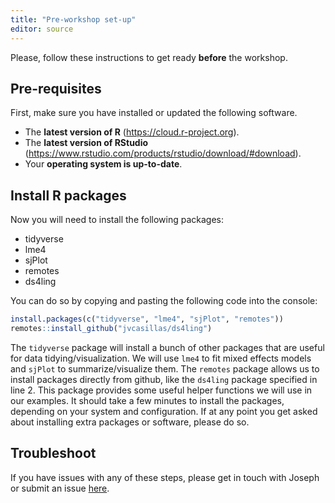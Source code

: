 ```yaml
---
title: "Pre-workshop set-up"
editor: source
---
```


Please, follow these instructions to get ready **before** the workshop.

## Pre-requisites

First, make sure you have installed or updated the following software.

- The **latest version of R** (<https://cloud.r-project.org>).
- The **latest version of RStudio** (<https://www.rstudio.com/products/rstudio/download/#download>).
- Your **operating system is up-to-date**.

## Install R packages

Now you will need to install the following packages:

- tidyverse
- lme4
- sjPlot
- remotes
- ds4ling

You can do so by copying and pasting the following code into the console:

``` r
install.packages(c("tidyverse", "lme4", "sjPlot", "remotes"))
remotes::install_github("jvcasillas/ds4ling")
```

The `tidyverse` package will install a bunch of other packages that are useful for data tidying/visualization.
We will use `lme4` to fit mixed effects models and `sjPlot` to summarize/visualize them.
The `remotes` package allows us to install packages directly from github, like the `ds4ling` package specified in line 2.
This package provides some useful helper functions we will use in our examples.
It should take a few minutes to install the packages, depending on your system and configuration.
If at any point you get asked about installing extra packages or software, please do so.

## Troubleshoot

If you have issues with any of these steps, please get in touch with Joseph or submit an issue [here](https://github.com/ds4ling/workshops/issues).
